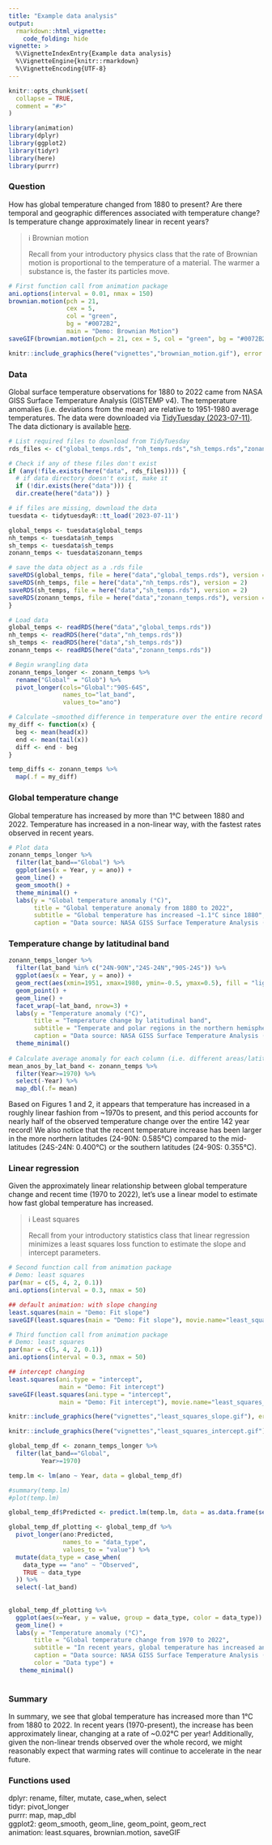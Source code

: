 ```yaml
---
title: "Example data analysis"
output: 
  rmarkdown::html_vignette:
    code_folding: hide
vignette: >
  %\VignetteIndexEntry{Example data analysis}
  %\VignetteEngine{knitr::rmarkdown}
  %\VignetteEncoding{UTF-8}
---
```


```r
knitr::opts_chunk$set(
  collapse = TRUE,
  comment = "#>"
)
```

```r
library(animation)
library(dplyr)
library(ggplot2)
library(tidyr)
library(here)
library(purrr)

```

### Question  

How has global temperature changed from 1880 to present? Are there temporal and geographic differences associated with temperature change? Is temperature change approximately linear in recent years? 

> ℹ️ Brownian motion
>
> Recall from your introductory physics class that the rate of Brownian motion is proportional to the temperature of a material. The warmer a substance is, the faster its particles move.


```r
# First function call from animation package
ani.options(interval = 0.01, nmax = 150)
brownian.motion(pch = 21, 
                cex = 5, 
                col = "green", 
                bg = "#0072B2", 
                main = "Demo: Brownian Motion")
saveGIF(brownian.motion(pch = 21, cex = 5, col = "green", bg = "#0072B2", main = "Demonstration of Brownian Motion"), movie.name="brownian_motion.gif")

```

```r
knitr::include_graphics(here("vignettes","brownian_motion.gif"), error = FALSE)
```


### Data  

Global surface temperature observations for 1880 to 2022 came from NASA GISS Surface Temperature Analysis (GISTEMP v4). The temperature anomalies (i.e. deviations from the mean) are relative to 1951-1980 average temperatures. The data were downloaded via [TidyTuesday (2023-07-11)](https://github.com/rfordatascience/tidytuesday/tree/master/data/2023/2023-07-11). The data dictionary is available [here](https://github.com/rfordatascience/tidytuesday/blob/master/data/2023/2023-07-11/readme.md#data-dictionary).


```r
# List required files to download from TidyTuesday
rds_files <- c("global_temps.rds", "nh_temps.rds","sh_temps.rds","zonann_temps.rds")

# Check if any of these files don't exist
if (any(!file.exists(here("data", rds_files)))) {
  # if data directory doesn't exist, make it
  if (!dir.exists(here("data"))) {
  dir.create(here("data")) }

# if files are missing, download the data
tuesdata <- tidytuesdayR::tt_load('2023-07-11')

global_temps <- tuesdata$global_temps
nh_temps <- tuesdata$nh_temps
sh_temps <- tuesdata$sh_temps
zonann_temps <- tuesdata$zonann_temps

# save the data object as a .rds file
saveRDS(global_temps, file = here("data","global_temps.rds"), version = 2)
saveRDS(nh_temps, file = here("data","nh_temps.rds"), version = 2)
saveRDS(sh_temps, file = here("data","sh_temps.rds"), version = 2)
saveRDS(zonann_temps, file = here("data","zonann_temps.rds"), version = 2)
}

# Load data
global_temps <- readRDS(here("data","global_temps.rds"))
nh_temps <- readRDS(here("data","nh_temps.rds"))
sh_temps <- readRDS(here("data","sh_temps.rds"))
zonann_temps <- readRDS(here("data","zonann_temps.rds"))

```


```r
# Begin wrangling data
zonann_temps_longer <- zonann_temps %>%
  rename("Global" = "Glob") %>%
  pivot_longer(cols="Global":"90S-64S",
               names_to="lat_band",
               values_to="ano")

# Calculate ~smoothed difference in temperature over the entire record
my_diff <- function(x) {
  beg <- mean(head(x))
  end <- mean(tail(x))
  diff <- end - beg
}

temp_diffs <- zonann_temps %>%
  map(.f = my_diff)

```

### Global temperature change
Global temperature has increased by more than 1°C between 1880 and 2022. Temperature has increased in a non-linear way, with the fastest rates observed in recent years. 

```r
# Plot data
zonann_temps_longer %>% 
  filter(lat_band=="Global") %>%
  ggplot(aes(x = Year, y = ano)) +
  geom_line() +
  geom_smooth() +
  theme_minimal() +
  labs(y = "Global temperature anomaly (°C)",
       title = "Global temperature anomaly from 1880 to 2022",
       subtitle = "Global temperature has increased ~1.1°C since 1880",
       caption = "Data source: NASA GISS Surface Temperature Analysis (GISTEMP v4)")


```

### Temperature change by latitudinal band

```r
zonann_temps_longer %>%
  filter(lat_band %in% c("24N-90N","24S-24N","90S-24S")) %>%
  ggplot(aes(x = Year, y = ano)) +
  geom_rect(aes(xmin=1951, xmax=1980, ymin=-0.5, ymax=0.5), fill = "lightblue", alpha=0.01) +
  geom_point() +
  geom_line() +
  facet_wrap(~lat_band, nrow=3) +
  labs(y = "Temperature anomaly (°C)",
       title = "Temperature change by latitudinal band",
       subtitle = "Temperate and polar regions in the northern hemisphere (24-90N) experienced \nhigher variability and larger overall temperature change.",
       caption = "Data source: NASA GISS Surface Temperature Analysis (GISTEMP v4)") +
  theme_minimal()
  
# Calculate average anomaly for each column (i.e. different areas/latitude bands) in recent past (1970-2022)
mean_anos_by_lat_band <- zonann_temps %>%
  filter(Year>=1970) %>%
  select(-Year) %>%
  map_dbl(.f= mean)

```

Based on Figures 1 and 2, it appears that temperature has increased in a roughly linear fashion from ~1970s to present, and this period accounts for nearly half of the observed temperature change over the entire 142 year record! We also notice that the recent temperature increase has been larger in the more northern latitudes (24-90N: 0.585°C) compared to the mid-latitudes (24S-24N: 0.400°C) or the southern latitudes (24-90S: 0.355°C). 

### Linear regression
Given the approximately linear relationship between global temperature change and recent time (1970 to 2022), let's use a linear model to estimate how fast global temperature has increased.

> ℹ️ Least squares
>
> Recall from your introductory statistics class that linear regression minimizes a least squares loss function to estimate the slope and intercept parameters.


```r
# Second function call from animation package
# Demo: least squares 
par(mar = c(5, 4, 2, 0.1))
ani.options(interval = 0.3, nmax = 50)

## default animation: with slope changing
least.squares(main = "Demo: Fit slope")
saveGIF(least.squares(main = "Demo: Fit slope"), movie.name="least_squares_slope.gif")

```

```r
# Third function call from animation package
# Demo: least squares 
par(mar = c(5, 4, 2, 0.1))
ani.options(interval = 0.3, nmax = 50)

## intercept changing
least.squares(ani.type = "intercept",
              main = "Demo: Fit intercept")
saveGIF(least.squares(ani.type = "intercept",
              main = "Demo: Fit intercept"), movie.name="least_squares_intercept.gif")
```
```r
knitr::include_graphics(here("vignettes","least_squares_slope.gif"), error = FALSE)
```

```r
knitr::include_graphics(here("vignettes","least_squares_intercept.gif"), error = FALSE)
```

```r
global_temp_df <- zonann_temps_longer %>%
  filter(lat_band=="Global",
         Year>=1970)

temp.lm <- lm(ano ~ Year, data = global_temp_df)

#summary(temp.lm)
#plot(temp.lm)

global_temp_df$Predicted <- predict.lm(temp.lm, data = as.data.frame(seq(1970, 2022,1)))

```


```r
global_temp_df_plotting <- global_temp_df %>%
  pivot_longer(ano:Predicted,
               names_to = "data_type",
               values_to = "value") %>%
  mutate(data_type = case_when(
    data_type == "ano" ~ "Observed",
    TRUE ~ data_type
  )) %>%
  select(-lat_band)
  
  
global_temp_df_plotting %>%
  ggplot(aes(x=Year, y = value, group = data_type, color = data_type)) +
  geom_line() +
  labs(y = "Temperature anomaly (°C)",
       title = "Global temperature change from 1970 to 2022",
       subtitle = "In recent years, global temperature has increased an average of ~0.02 °C per year.",
       caption = "Data source: NASA GISS Surface Temperature Analysis (GISTEMP v4)",
       color = "Data type") +
   theme_minimal()
  
```


### Summary  
In summary, we see that global temperature has increased more than 1°C from 1880 to 2022. In recent years (1970-present), the increase has been approximately linear, changing at a rate of ~0.02°C per year! Additionally, given the non-linear trends observed over the whole record, we might reasonably expect that warming rates will continue to accelerate in the near future.


### Functions used

dplyr: rename, filter, mutate, case_when, select  
tidyr: pivot_longer  
purrr: map, map_dbl  
ggplot2: geom_smooth, geom_line, geom_point, geom_rect  
animation: least.squares, brownian.motion, saveGIF  

